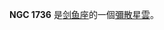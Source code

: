 {{NGCInfoBox|NGCID=NGC 1736|發現者=約翰·弗里德里希·威廉·赫歇爾|發現日期=1836年12月30日|其他編號=ESO 56-EN16|曆元=J2000.0|赤經=4時53分1.6秒
|赤緯=-68°3'12"|星座=剑鱼座|星體=彌散星雲|星等=|表面亮度=|藍等=}}

'''NGC 1736''' 是[[剑鱼座|剑鱼座]]的一個[[彌散星雲|彌散星雲]]。

{{NGCReference|1736}}
{{Catalogs|NGC=1736}}